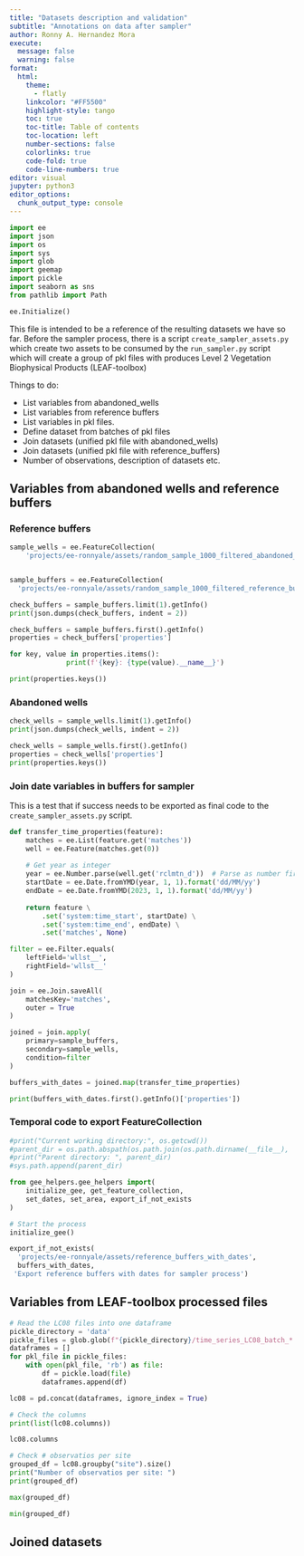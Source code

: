 ```yaml
---
title: "Datasets description and validation"
subtitle: "Annotations on data after sampler"
author: Ronny A. Hernandez Mora
execute:
  message: false
  warning: false
format: 
  html:
    theme:
      - flatly
    linkcolor: "#FF5500"
    highlight-style: tango
    toc: true
    toc-title: Table of contents
    toc-location: left
    number-sections: false
    colorlinks: true
    code-fold: true
    code-line-numbers: true
editor: visual
jupyter: python3
editor_options: 
  chunk_output_type: console
---
```


```python
import ee
import json
import os
import sys
import glob
import geemap
import pickle
import seaborn as sns
from pathlib import Path
```

```python
ee.Initialize()
```

This file is intended to be a reference of the resulting datasets we have so
far. Before the sampler process, there is a script `create_sampler_assets.py`
which create two assets to be consumed by the `run_sampler.py` script which
will create a group of pkl files with produces Level 2 Vegetation Biophysical 
Products (LEAF-toolbox)

Things to do:

 - List variables from abandoned_wells
 - List variables from reference buffers
 - List variables in pkl files.
 - Define dataset from batches of pkl files
 - Join datasets (unified pkl file with abandoned_wells)
 - Join datasets (unified pkl file with reference_buffers)
 - Number of observations, description of datasets etc.

## Variables from abandoned wells and reference buffers

### Reference buffers



```python
sample_wells = ee.FeatureCollection(
    'projects/ee-ronnyale/assets/random_sample_1000_filtered_abandoned_wells')


sample_buffers = ee.FeatureCollection(
  'projects/ee-ronnyale/assets/random_sample_1000_filtered_reference_buffers')
```

```python
check_buffers = sample_buffers.limit(1).getInfo()
print(json.dumps(check_buffers, indent = 2))
```

```python
check_buffers = sample_buffers.first().getInfo()
properties = check_buffers['properties']

for key, value in properties.items():
              print(f'{key}: {type(value).__name__}')
```

```python
print(properties.keys())
```

### Abandoned wells

```python
check_wells = sample_wells.limit(1).getInfo()
print(json.dumps(check_wells, indent = 2))
```


```python
check_wells = sample_wells.first().getInfo()
properties = check_wells['properties']
print(properties.keys())
```

### Join date variables in buffers for sampler

This is a test that if success needs to be exported as final code to the 
`create_sampler_assets.py` script.


```python
def transfer_time_properties(feature):
    matches = ee.List(feature.get('matches'))
    well = ee.Feature(matches.get(0))
    
    # Get year as integer
    year = ee.Number.parse(well.get('rclmtn_d'))  # Parse as number first
    startDate = ee.Date.fromYMD(year, 1, 1).format('dd/MM/yy')
    endDate = ee.Date.fromYMD(2023, 1, 1).format('dd/MM/yy')
    
    return feature \
        .set('system:time_start', startDate) \
        .set('system:time_end', endDate) \
        .set('matches', None)

filter = ee.Filter.equals(
    leftField='wllst__',
    rightField='wllst__'
)

join = ee.Join.saveAll(
    matchesKey='matches',
    outer = True
)

joined = join.apply(
    primary=sample_buffers,
    secondary=sample_wells,
    condition=filter
)

buffers_with_dates = joined.map(transfer_time_properties)
```

```python
print(buffers_with_dates.first().getInfo()['properties'])
```

### Temporal code to export FeatureCollection

```python
#print("Current working directory:", os.getcwd())
#parent_dir = os.path.abspath(os.path.join(os.path.dirname(__file__), '..'))
#print("Parent directory: ", parent_dir)
#sys.path.append(parent_dir)

from gee_helpers.gee_helpers import(
    initialize_gee, get_feature_collection,
    set_dates, set_area, export_if_not_exists
)

# Start the process
initialize_gee()
```

```python
export_if_not_exists(
  'projects/ee-ronnyale/assets/reference_buffers_with_dates',
  buffers_with_dates,
 'Export reference buffers with dates for sampler process')
```











## Variables from LEAF-toolbox processed files

```python
# Read the LC08 files into one dataframe
pickle_directory = 'data'
pickle_files = glob.glob(f"{pickle_directory}/time_series_LC08_batch_*.pkl")
dataframes = []
for pkl_file in pickle_files:
    with open(pkl_file, 'rb') as file:
        df = pickle.load(file)
        dataframes.append(df)

lc08 = pd.concat(dataframes, ignore_index = True)
```

```python
# Check the columns
print(list(lc08.columns))
```

```python
lc08.columns
```


```python
# Check # observatios per site
grouped_df = lc08.groupby("site").size()
print("Number of observatios per site: ")
print(grouped_df)
```

```python
max(grouped_df)
```

```python
min(grouped_df)
```

## Joined datasets

```python

```
